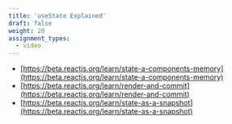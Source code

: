 ```yaml
---
title: 'useState Explained'
draft: false
weight: 20
assignment_types: 
  - video
---
```


<YouTube videoId="_wPGcpoZQn8" />


* [https://beta.reactjs.org/learn/state-a-components-memory](https://beta.reactjs.org/learn/state-a-components-memory)
* [https://beta.reactjs.org/learn/render-and-commit](https://beta.reactjs.org/learn/render-and-commit)
* [https://beta.reactjs.org/learn/state-as-a-snapshot](https://beta.reactjs.org/learn/state-as-a-snapshot)